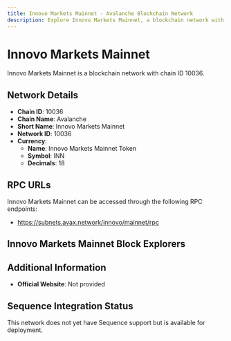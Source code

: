 ```yaml
--- 
title: Innovo Markets Mainnet - Avalanche Blockchain Network
description: Explore Innovo Markets Mainnet, a blockchain network with chain ID 10036. Learn about its native currency, Innovo Markets Mainnet Token, and how to interact with the network.
---
```


# Innovo Markets Mainnet

Innovo Markets Mainnet is a blockchain network with chain ID 10036.

## Network Details

- **Chain ID**: 10036
- **Chain Name**: Avalanche
- **Short Name**: Innovo Markets Mainnet
- **Network ID**: 10036
- **Currency**: 
  - **Name**: Innovo Markets Mainnet Token
  - **Symbol**: INN
  - **Decimals**: 18

## RPC URLs

Innovo Markets Mainnet can be accessed through the following RPC endpoints:

- https://subnets.avax.network/innovo/mainnet/rpc

## Innovo Markets Mainnet Block Explorers



## Additional Information

- **Official Website**: Not provided

## Sequence Integration Status

This network does not yet have Sequence support but is available for deployment.
